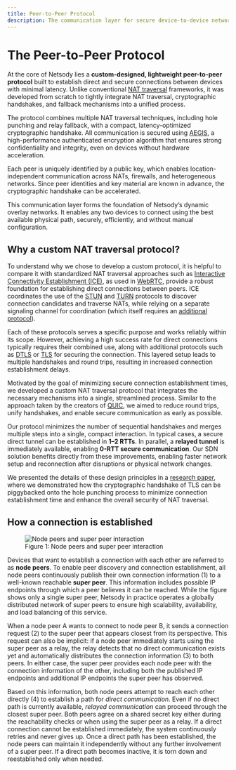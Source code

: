 ```yaml
---
title: Peer-to-Peer Protocol
description: The communication layer for secure device-to-device networking – anywhere
---
```


# The Peer-to-Peer Protocol

At the core of Netsody lies a **custom-designed, lightweight peer-to-peer protocol** built to establish direct and secure connections between devices with minimal latency. Unlike conventional [NAT traversal](https://en.wikipedia.org/wiki/NAT_traversal) frameworks, it was developed from scratch to tightly integrate NAT traversal, cryptographic handshakes, and fallback mechanisms into a unified process.

The protocol combines multiple NAT traversal techniques, including hole punching and relay fallback, with a compact, latency-optimized cryptographic handshake. All communication is secured using [AEGIS](https://datatracker.ietf.org/doc/draft-irtf-cfrg-aegis-aead/), a high-performance authenticated encryption algorithm that ensures strong confidentiality and integrity, even on devices without hardware acceleration.

Each peer is uniquely identified by a public key, which enables location-independent communication across NATs, firewalls, and heterogeneous networks. Since peer identities and key material are known in advance, the cryptographic handshake can be accelerated.

This communication layer forms the foundation of Netsody’s dynamic overlay networks. It enables any two devices to connect using the best available physical path, securely, efficiently, and without manual configuration.

## Why a custom NAT traversal protocol?

To understand why we chose to develop a custom protocol, it is helpful to compare it with standardized NAT traversal approaches such as [Interactive Connectivity Establishment (ICE)](https://en.wikipedia.org/wiki/Interactive_Connectivity_Establishment), as used in [WebRTC](https://en.wikipedia.org/wiki/WebRTC), provide a robust foundation for establishing direct connections between peers. ICE coordinates the use of the [STUN](https://en.wikipedia.org/wiki/STUN) and [TURN](https://en.wikipedia.org/wiki/Traversal_Using_Relays_around_NAT) protocols to discover connection candidates and traverse NATs, while relying on a separate signaling channel for coordination (which itself requires an [additional protocol](https://en.wikipedia.org/wiki/Session_Initiation_Protocol)).

Each of these protocols serves a specific purpose and works reliably within its scope. However, achieving a high success rate for direct connections typically requires their combined use, along with additional protocols such as [DTLS](https://en.wikipedia.org/wiki/Datagram_Transport_Layer_Security) or [TLS](https://en.wikipedia.org/wiki/Transport_Layer_Security) for securing the connection. This layered setup leads to multiple handshakes and round trips, resulting in increased connection establishment delays.

Motivated by the goal of minimizing secure connection establishment times, we developed a custom NAT traversal protocol that integrates the necessary mechanisms into a single, streamlined process. Similar to the approach taken by the creators of [QUIC](https://en.wikipedia.org/wiki/QUIC), we aimed to reduce round trips, unify handshakes, and enable secure communication as early as possible.

Our protocol minimizes the number of sequential handshakes and merges multiple steps into a single, compact interaction. In typical cases, a secure direct tunnel can be established in **1–2 RTTs**. In parallel, a **relayed tunnel** is immediately available, enabling **0-RTT secure communication**.
Our SDN solution benefits directly from these improvements, enabling faster network setup and reconnection after disruptions or physical network changes.

We presented the details of these design principles in a [research paper](https://ieeexplore.ieee.org/abstract/document/10279326), where we demonstrated how the cryptographic handshake of TLS can be piggybacked onto the hole punching process to minimize connection establishment time and enhance the overall security of NAT traversal.

## How a connection is established

<figure style={{ textAlign: 'center' }}>
    <img
        src="/img/netsody-p2p.svg"
        alt="Node peers and super peer interaction"
        style={{
            maxWidth: '700px',
            width: '100%',
            boxShadow: '0 4px 16px rgba(0, 0, 0, 0.15)',
            margin: '1rem auto'
        }}
    />
    <figcaption style={{ textAlign: 'center', color: '#666' }}>
        Figure 1: Node peers and super peer interaction
    </figcaption>
</figure>

Devices that want to establish a connection with each other are referred to as **node peers**. To enable peer discovery and connection establishment, all node peers continuously publish their own connection information (1) to a well-known reachable **super peer**. This information includes possible IP endpoints through which a peer believes it can be reached. While the figure shows only a single super peer, Netsody in practice operates a globally distributed network of super peers to ensure high scalability, availability, and load balancing of this service.

When a node peer A wants to connect to node peer B, it sends a connection request (2) to the super peer that appears closest from its perspective. This request can also be implicit: if a node peer immediately starts using the super peer as a relay, the relay detects that no direct communication exists yet and automatically distributes the connection information (3) to both peers.
In either case, the super peer provides each node peer with the connection information of the other, including both the published IP endpoints and additional IP endpoints the super peer has observed.

Based on this information, both node peers attempt to reach each other directly (4) to establish a path for *direct communication*. Even if no direct path is currently available, _relayed communication_ can proceed through the closest super peer. 
Both peers agree on a shared secret key either during the reachability checks or when using the super peer as a relay. If a direct connection cannot be established immediately, the system continuously retries and never gives up. Once a direct path has been established, the node peers can maintain it independently without any further involvement of a super peer. If a direct path becomes inactive, it is torn down and reestablished only when needed.
